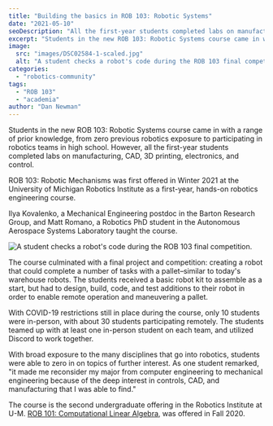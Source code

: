```yaml
---
title: "Building the basics in ROB 103: Robotic Systems"
date: "2021-05-10"
seoDescription: "All the first-year students completed labs on manufacturing, CAD, 3D printing, electronics, and control."
excerpt: "Students in the new ROB 103: Robotic Systems course came in with a range of prior knowledge, from zero previous robotics exposure to participating in robotics teams in high school."
image:
  src: "images/DSC02584-1-scaled.jpg"
  alt: "A student checks a robot's code during the ROB 103 final competition."
categories:
  - "robotics-community"
tags:
  - "ROB 103"
  - "academia"
author: "Dan Newman"
---
```


<VideoCenter url="95xv9ae5rcE" />

Students in the new ROB 103: Robotic Systems course came in with a range of prior knowledge, from zero previous robotics exposure to participating in robotics teams in high school. However, all the first-year students completed labs on manufacturing, CAD, 3D printing, electronics, and control.



ROB 103: Robotic Mechanisms was first offered in Winter 2021 at the University of Michigan Robotics Institute as a first-year, hands-on robotics engineering course.

Ilya Kovalenko, a Mechanical Engineering postdoc in the Barton Research Group, and Matt Romano, a Robotics PhD student in the Autonomous Aerospace Systems Laboratory taught the course.

![A student checks a robot's code during the ROB 103 final competition.](images/DSC02584-scaled.jpg)

The course culminated with a final project and competition: creating a robot that could complete a number of tasks with a pallet–similar to today's warehouse robots. The students received a basic robot kit to assemble as a start, but had to design, build, code, and test additions to their robot in order to enable remote operation and maneuvering a pallet.

With COVID-19 restrictions still in place during the course, only 10 students were in-person, with about 30 students participating remotely. The students teamed up with at least one in-person student on each team, and utilized Discord to work together.

With broad exposure to the many disciplines that go into robotics, students were able to zero in on topics of further interest. As one student remarked, "it made me reconsider my major from computer engineering to mechanical engineering because of the deep interest in controls, CAD, and manufacturing that I was able to find."

The course is the second undergraduate offering in the Robotics Institute at U-M. [ROB 101: Computational Linear Algebra](https://robotics.umich.edu/2020/now-available-robotics-101-online/ "Now available: Robotics 101 online"), was offered in Fall 2020.
